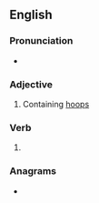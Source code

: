 ==English==

===Pronunciation===
* {{IPA|/huːpt/|lang=en}}

===Adjective===
{{en-adj|-}}

# Containing [[hoop]]s

===Verb===
{{head|en|verb form}}

# {{en-past of|hoop}}

===Anagrams===
* {{anagrams|en|poohed}}